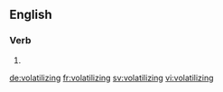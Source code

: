==English==

===Verb===
{{head|en}}

# {{present participle of|volatilize}}

[[de:volatilizing]]
[[fr:volatilizing]]
[[sv:volatilizing]]
[[vi:volatilizing]]
